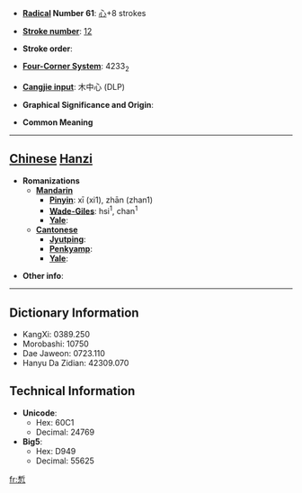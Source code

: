 * '''[[Wiktionary:Chinese radical index| Radical]] Number 61''': [[Wiktionary:Chinese radical index 心|心]]+8 strokes

* '''[[Wiktionary:Chinese total strokes index|Stroke number]]''': [[Wiktionary:Chinese total strokes index 12|12]]

* '''Stroke order''': 

* '''[[Wiktionary:Chinese four corner index|Four-Corner System]]''': 4233<sub>2</sub>

* '''[[Wiktionary:Chinese Cangjie index|Cangjie input]]''': 木中心 (DLP)

* '''Graphical Significance and Origin''': 

* '''Common Meaning'''

----

== [[Chinese]] [[Hanzi]] ==

* '''Romanizations'''
** '''[[Mandarin]]'''
*** '''[[Pinyin]]''': xī (xi1), zhān (zhan1)
*** '''[[Wade-Giles]]''': hsi<sup>1</sup>, chan<sup>1</sup>
*** '''[[Yale]]''': 
** '''[[Cantonese]]'''
*** '''[[Jyutping]]''':
*** '''[[Penkyamp]]''': 
*** '''[[Yale]]''': 

* '''Other info''': 

----

== Dictionary Information ==

* KangXi: 0389.250
* Morobashi: 10750
* Dae Jaweon: 0723.110
* Hanyu Da Zidian: 42309.070

== Technical Information ==

* '''Unicode''':
** Hex: 60C1
** Decimal: 24769
* '''Big5''':
** Hex: D949
** Decimal: 55625

[[fr:惁]]